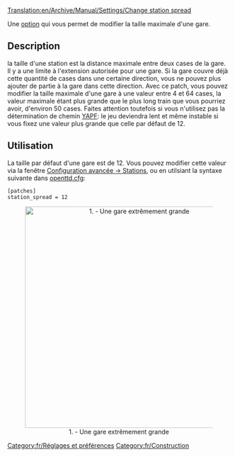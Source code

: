 [[Translation:en/Archive/Manual/Settings/Change station spread]]


[[Category:fr/Réglages et préférences]]
[[Category:fr/Construction]]

Une [[fr/Archive/Manual/Settings/Options avancées|option]] qui vous permet de modifier la taille maximale d'une gare.

==Description==
la taille d'une station est la distance maximale entre deux cases de la gare. Il y a une limite à l'extension autorisée pour une gare. Si la gare couvre déjà cette quantité de cases dans une certaine direction, vous ne pouvez plus ajouter de partie à la gare dans cette direction. Avec ce patch, vous pouvez modifier la taille maximale d'une gare à une valeur entre 4 et 64 cases, la valeur maximale étant plus grande que le plus long train que vous pourriez avoir, d'environ 50 cases. Faites attention toutefois si vous n'utilisez pas la détermination de chemin [[fr/Archive/Manual/Settings/Encore une autre détermination de chemin|YAPF]]: le jeu deviendra lent et même instable si vous fixez une valeur plus grande que celle par défaut de 12.

==Utilisation==
La taille par défaut d'une gare est de 12. Vous pouvez modifier cette valeur via la fenêtre [[fr/Archive/Manual/Settings/Options avancées/Stations#Étendue max. des stations|Configuration avancée -> Stations]], ou en utilsiant la syntaxe suivante dans [[fr/openttd.cfg|openttd.cfg]]:
<pre>[patches]
station_spread = 12</pre>

<center>[[File:en/changeStationSpread.png|thumb|center|500px|1. - Une gare extrêmement grande]]</center>